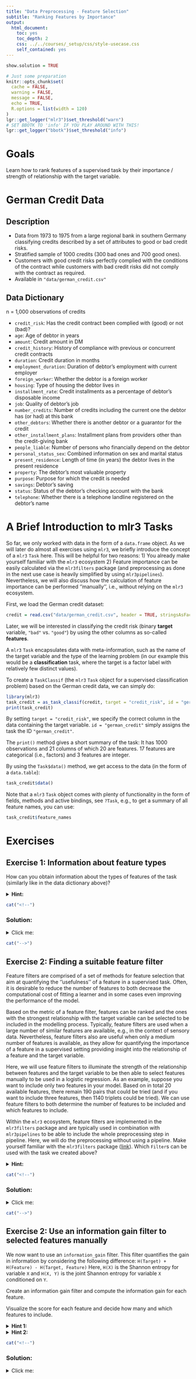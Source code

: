 ```yaml
---
title: "Data Preprocessing - Feature Selection"
subtitle: "Ranking Features by Importance"
output:
  html_document:
    toc: yes
    toc_depth: 2
    css: ../../courses/_setup/css/style-usecase.css
    self_contained: yes
---
```


<!-- #FIXME: mlr3 codestyle -->

```r
show.solution = TRUE
```

```r
# Just some preparation
knitr::opts_chunk$set(
  cache = FALSE,
  warning = FALSE,
  message = FALSE,
  echo = TRUE,
  R.options = list(width = 120)
)
lgr::get_logger("mlr3")$set_threshold("warn")
# SET BBOTK TO 'info' IF YOU PLAY AROUND WITH THIS!
lgr::get_logger("bbotk")$set_threshold("info")
```

# Goals

Learn how to rank features of a supervised task by their importance / strength of relationship with the target variable.

# German Credit Data

## Description

- Data from 1973 to 1975 from a large regional bank in southern Germany classifying credits described by a set of attributes to good or bad credit risks.
- Stratified sample of 1000 credits (300 bad ones and 700 good ones).
- Customers with good credit risks perfectly complied with the conditions of the contract while customers with bad credit risks did not comply with the contract as required.
- Available in `"data/german_credit.csv"`

## Data Dictionary

n = 1,000 observations of credits

- `credit_risk`: Has the credit contract been complied with (good) or not (bad)?
- `age`: Age of debtor in years
- `amount`: Credit amount in DM
- `credit_history`: History of compliance with previous or concurrent credit contracts
- `duration`: Credit duration in months
- `employment_duration`: Duration of debtor's employment with current employer
- `foreign_worker`: Whether the debtor is a foreign worker
- `housing`: Type of housing the debtor lives in
- `installment_rate`: Credit installments as a percentage of debtor's disposable income
- `job`: Quality of debtor's job
- `number_credits`: Number of credits including the current one the debtor has (or had) at this bank
- `other_debtors`: Whether there is another debtor or a guarantor for the credit
- `other_installment_plans`: Installment plans from providers other than the credit-giving bank
- `people_liable`: Number of persons who financially depend on the debtor
- `personal_status_sex`: Combined information on sex and marital status
- `present_residence`: Length of time (in years) the debtor lives in the present residence
- `property`: The debtor's most valuable property
- `purpose`: Purpose for which the credit is needed
- `savings`: Debtor's saving
- `status`: Status of the debtor's checking account with the bank
- `telephone`: Whether there is a telephone landline registered on the debtor's name

# A Brief Introduction to mlr3 Tasks

So far, we only worked with data in the form of a `data.frame` object.
As we will later do almost all exercises using `mlr3`, we briefly introduce the concept of a `mlr3` `Task` here.
This will be helpful for two reasons: 1) You already make yourself familiar with the `mlr3` ecosystem 2) Feature
importance can be easily calculated via the `mlr3filters` package (and preprocessing as done in the next use case is
heavily simplified by using `mlr3pipelines`).
Nevertheless, we will also discuss how the calculation of feature importance can be performed ''manually'', i.e.,
without relying on the `mlr3` ecosystem.

First, we load the German credit dataset:

```r
credit = read.csv("data/german_credit.csv", header = TRUE, stringsAsFactors = TRUE)
```

Later, we will be interested in classifying the credit risk (binary **target** variable, `"bad"` vs. `"good"`) by using
the other columns as so-called **features**.

A `mlr3` `Task` encapsulates data with meta-information, such as the name of the target variable and the type of the
learning problem (in our example this would be a **classification** task, where the target is a factor label with
relatively few distinct values).

To create a `TaskClassif` (the `mlr3` `Task` object for a supervised classification problem) based on the German credit data, we can simply do:

```r
library(mlr3)
task_credit = as_task_classif(credit, target = "credit_risk", id = "german_credit")
print(task_credit)
```

By setting `target = "credit_risk"`, we specify the correct column in the data containing the target variable.
`id = "german_credit"` simply assigns the task the ID `"german_credit"`.

The `print()` method gives a short summary of the task: It has 1000 observations and 21 columns of which 20 are features.
17 features are categorical (i.e., factors) and 3 features are integer.

By using the `Task$data()` method, we get access to the data (in the form of a `data.table`):

```r
task_credit$data()
```

Note that a `mlr3` `Task` object comes with plenty of functionality in the form of fields, methods and active bindings, see `?Task`, e.g., to get a summary of all feature names, you can use:

```r
task_credit$feature_names
```


# Exercises

## Exercise 1: Information about feature types

How can you obtain information about the types of features of the task (similarly like in the data dictionary above)?

<details>
<summary>**Hint:**</summary>

Inspect the active binding fields of the task object (see, `?Task`)

</details>

```r
cat("<!--")
```

### Solution:

<details>
<summary>Click me:</summary>

```r
task_credit$feature_types
```

</details>


```r
cat("-->")
```

## Exercise 2: Finding a suitable feature filter

Feature filters are comprised of a set of methods for feature selection that aim at quantifying the ''usefulness'' of a feature in a supervised task.
Often, it is desirable to reduce the number of features to both decrease the computational cost of fitting a learner and in some cases even improving the performance of the model.

Based on the metric of a feature filter, features can be ranked and the ones with the strongest relationship with the target variable can be selected to be included in the modelling process.
Typically, feature filters are used when a large number of similar features are available, e.g., in the context of sensory data.
Nevertheless, feature filters also are useful when only a medium number of features is available, as they allow for quantifying the importance of a feature in a supervised setting providing insight into the relationship of a feature and the target variable.

<!-- #FIXME: comment / additional info + link on IML -->

Here, we will use feature filters to illuminate the strength of the relationship between features and the target variable to be then able to select features manually to be used in a logistic regression.
As an example, suppose you want to include only two features in your model.
Based on in total 20 available features, there remain 190 pairs that could be tried (and if you want to include three features, then 1140 triplets could be tried).
We can use feature filters to both determine the number of features to be included and which features to include.

<!-- #FIXME: comment /additional info + link on logistic regression -->

Within the `mlr3` ecosystem, feature filters are implemented in the `mlr3filters` package and are typically used in combination with `mlr3pipelines` to be able to include the whole preprocessing step in pipeline.
Here, we will do the preprocessing without using a pipeline.
Make yourself familiar with the `mlr3filters` package ([link](https://mlr3filters.mlr-org.com/)).
Which `Filter`s can be used with the task we created above?

<details>
<summary>**Hint:**</summary>

You must match the type of the task (classification or regression) and the type of the features to the task type and feature types supported by a `Filter`.

The website linked above includes a table that provides detailed information for each `Filter`.

</details>

```r
cat("<!--")
```

### Solution:

<details>
<summary>Click me:</summary>

Our task is a classification task and we have `integer`, and `factor` and features:

```r
task_credit$task_type
unique(task_credit$feature_types$type)
```

Looking at the table [here](https://mlr3filters.mlr-org.com/), potential filters are:

`cmim`, `disr`, `importance`, `information_gain`, `jmi`, `jmim`, `mim`, `mrmr`, `njmim`, `performance`, `permutation`, `relief`, `selected_features`.

You can read their documentation by looking at `?mlr_filters_<id>`, (`<id>` should be replaced with the filter id, e.g., `cmim`).

Note that `importance`, `performance`, `permutation`, and `selected_features` are special in the sense that they require `Learner`s themselves.

</details>

```r
cat("-->")
```

## Exercise 2: Use an information gain filter to selected features manually

We now want to use an `information_gain` filter.
This filter quantifies the gain in information by considering the following difference: `H(Target) + H(Feature) - H(Target, Feature)`
Here, `H(X)` is the Shannon entropy for variable `X` and `H(X, Y)` is the joint Shannon entropy for variable `X` conditioned on `Y`.

Create an information gain filter and compute the information gain for each feature.

Visualize the score for each feature and decide how many and which features to include.

<details>
<summary>**Hint 1:**</summary>

Use `flt("information_gain")` to create an `information_gain` filter and calculate the filter scores of the features.

See `?mlr_filters_information_gain` for more details on how to use a filter.

For visualization, you can, for example, create a scree plot (similar as in principle component analysis) that plots the filter score for each feature on the y-axis and the features on the x-axis.

Using a rule of thumb, e.g., the ''elbow rule'' you can determine the number of features to include.

</details>

<details>
<summary>**Hint 2:**</summary>

```r
library(mlr3filters)
library(mlr3viz)
filter = flt(...)
filter$calculate()
autoplot(...)
```

</details>

```r
cat("<!--")
```

### Solution:

<details>
<summary>Click me:</summary>

```r
library(mlr3filters)
library(mlr3viz)
filter = flt("information_gain")
filter$calculate(task_credit)
autoplot(filter)  # status, credit_history and savings
```

```r
cat("-->")
```

## Exercise 3: Use the subset of features to fit a logistic regression

Based on the features you selected in the previous exercise, fit a logistic regression to the selected features (not using `mlr3`, bust simply `glm()`).

<details>
<summary>**Hint 1:**</summary>

Logistic regression via `glm()` requires you to specify the `family` (error distribution and link function).

</details>

<details>
<summary>**Hint 2:**</summary>

```r
logreg = glm(formula = ..., family = ..., data = task_credit$data())
summary(logreg)  # inspect the model
```

</details>

```r
cat("<!--")
```

### Solution:

<details>
<summary>Click me:</summary>

```r
logreg = glm(formula = credit_risk ~ status + credit_history + savings, family = binomial(), data = task_credit$data())
summary(logreg)  # inspect the model
```

```r
cat("-->")
```

## Advanced: Compare the logistic regression model obtained using the subset of features vs. using all features

We now want to compare the logistic regression model obtained using the subset of features compared to using all features.

<details>
<summary>**Hint 1:**</summary>

Using all features in the formula interface can be done via `"y ~ ."` (this corresponds to using all other columns in the data except y as features).

</details>

<details>
<summary>**Hint 2:**</summary>

```r
logreg_full = glm(formula = ..., family = ..., data = ...)
summary(logreg_full)  # inspect the model
```

</details>


```r
cat("<!--")
```

### Solution:

<details>
<summary>Click me:</summary>

```r
logreg_full = glm(formula = credit_risk ~ ., family = binomial(), data = task_credit$data())
summary(logreg_full)  # inspect the model
```

```r
cat("-->")
```

## Advanced: Compare feature rankings obtained with an information gain filter vs. stepwise AIC selection

In this final exercise, we want to compare features obtained when using an information gain filter compared to the features obtained when using a stepwise AIC selection of logistic regression models.

The Akaike information criterion (AIC) is an estimator of the prediction error of a model and takes both the model complexity (number of free parameters, k) and the model fit (maximum value of the likelihood function, L) into account:

`AIC = 2k - log(L)`

If we compare two models, a lower AIC indicates a better model.

Stepwise selection (`?step`) is an iterative algorithm to select a formula-based model via the AIC criteria.

Here, we want to perform a backward selection, i.e., we start with the full (additive) model (including all features but no interaction terms) and at each iteration of the algorithm, a feature can be dropped if it decreases the AIC of the model.

Start with the full (additive) model (including all features but no interaction terms) and perform a stepwise backwards AIC selection (`?step`).

Which features are included in the final model?

Do they differ with the features we selected via the information gain filter?

If yes, can you guess why?

<details>
<summary>**Hint 1:**</summary>
We already fitted the full model in the exercise above.

</details>

<details>
<summary>**Hint 2:**</summary>

```r
stepwise = MASS::stepAIC(logreg_full, direction = ...)

```

</details>

```r
cat("<!--")
```

### Solution:

<details>
<summary>Click me:</summary>

```r
stepwise = MASS::stepAIC(logreg_full, direction = "backward")
stepwise$formula
```

The final model obtained via a stepwise backward selection contains 14 features:

`amount`, `credit_history`, `duration`, `foreign_worker`, `housing`, `installment_rate`, `other_debtors`, `other_installment_plans`, `personal_status_sex`, `present_residence`, `purpose`, `savings`, `status`, `telephone`.

All three features we selected via the information gain filter, are also included.

Reasons why the information gain filter and the stepwise selection differ could be:

The stepwise selection was performed backwards (known to result in more complex models).

The stepwise selection is model-based and relies on the inductive bias of logistic regression, whereas information gain filters are model agnostic and rather a heuristic.

```r
cat("-->")
```

# Summary

You have learned how to use feature filters to rank the importance of features in a supervised setting and how to subset a task accordingly and fit a logistic regression on selected features.

Ideally, feature selection is directly incorporated into the learning procedure by making use of a pipeline so that performance estimation after feature selection is not biased.

In later exercises, we will see how the performance of a whole pipeline can be properly evaluated.
